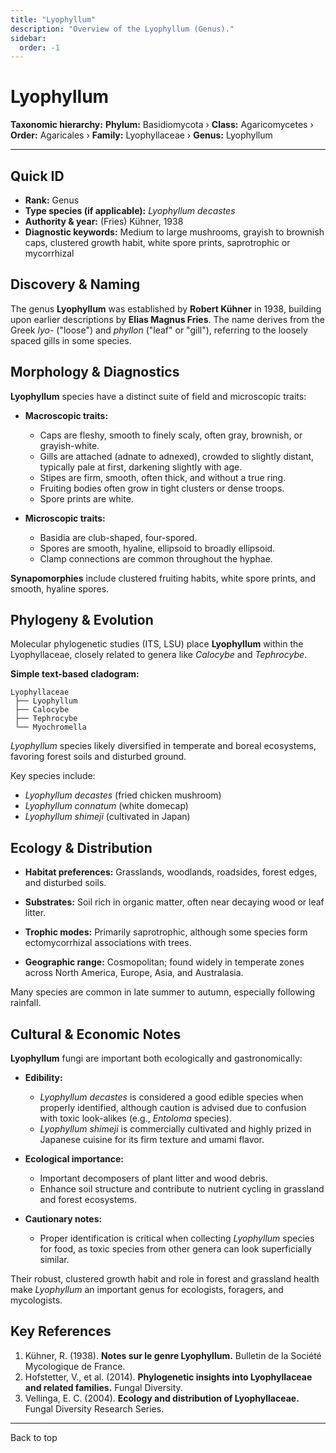 ```yaml
---
title: "Lyophyllum"
description: "Overview of the Lyophyllum (Genus)."
sidebar:
  order: -1
---
```



# Lyophyllum <Badge variant="note" text="Genus" />

**Taxonomic hierarchy:** **Phylum:** Basidiomycota › **Class:** Agaricomycetes › **Order:** Agaricales › **Family:** Lyophyllaceae › **Genus:** Lyophyllum

---

## Quick ID
* **Rank:** Genus  
* **Type species (if applicable):** _Lyophyllum decastes_  
* **Authority & year:** (Fries) Kühner, 1938  
* **Diagnostic keywords:** Medium to large mushrooms, grayish to brownish caps, clustered growth habit, white spore prints, saprotrophic or mycorrhizal  

## Discovery & Naming
The genus **Lyophyllum** was established by **Robert Kühner** in 1938, building upon earlier descriptions by **Elias Magnus Fries**. The name derives from the Greek _lyo-_ ("loose") and _phyllon_ ("leaf" or "gill"), referring to the loosely spaced gills in some species.

## Morphology & Diagnostics
**Lyophyllum** species have a distinct suite of field and microscopic traits:

- **Macroscopic traits:**
  - Caps are fleshy, smooth to finely scaly, often gray, brownish, or grayish-white.
  - Gills are attached (adnate to adnexed), crowded to slightly distant, typically pale at first, darkening slightly with age.
  - Stipes are firm, smooth, often thick, and without a true ring.
  - Fruiting bodies often grow in tight clusters or dense troops.
  - Spore prints are white.

- **Microscopic traits:**
  - Basidia are club-shaped, four-spored.
  - Spores are smooth, hyaline, ellipsoid to broadly ellipsoid.
  - Clamp connections are common throughout the hyphae.

**Synapomorphies** include clustered fruiting habits, white spore prints, and smooth, hyaline spores.

## Phylogeny & Evolution
Molecular phylogenetic studies (ITS, LSU) place **Lyophyllum** within the Lyophyllaceae, closely related to genera like _Calocybe_ and _Tephrocybe_.

**Simple text-based cladogram:**
```
Lyophyllaceae
 ├── Lyophyllum
 ├── Calocybe
 ├── Tephrocybe
 └── Myochromella
```
_Lyophyllum_ species likely diversified in temperate and boreal ecosystems, favoring forest soils and disturbed ground.

Key species include:

- _Lyophyllum decastes_ (fried chicken mushroom)
- _Lyophyllum connatum_ (white domecap)
- _Lyophyllum shimeji_ (cultivated in Japan)

## Ecology & Distribution
- **Habitat preferences:** Grasslands, woodlands, roadsides, forest edges, and disturbed soils.
- **Substrates:** Soil rich in organic matter, often near decaying wood or leaf litter.
- **Trophic modes:** Primarily saprotrophic, although some species form ectomycorrhizal associations with trees.

- **Geographic range:** Cosmopolitan; found widely in temperate zones across North America, Europe, Asia, and Australasia.

Many species are common in late summer to autumn, especially following rainfall.

## Cultural & Economic Notes
**Lyophyllum** fungi are important both ecologically and gastronomically:

- **Edibility:**
  - _Lyophyllum decastes_ is considered a good edible species when properly identified, although caution is advised due to confusion with toxic look-alikes (e.g., _Entoloma_ species).
  - _Lyophyllum shimeji_ is commercially cultivated and highly prized in Japanese cuisine for its firm texture and umami flavor.

- **Ecological importance:**
  - Important decomposers of plant litter and wood debris.
  - Enhance soil structure and contribute to nutrient cycling in grassland and forest ecosystems.

- **Cautionary notes:**
  - Proper identification is critical when collecting _Lyophyllum_ species for food, as toxic species from other genera can look superficially similar.

Their robust, clustered growth habit and role in forest and grassland health make _Lyophyllum_ an important genus for ecologists, foragers, and mycologists.

## Key References
1. Kühner, R. (1938). **Notes sur le genre Lyophyllum.** Bulletin de la Société Mycologique de France.  
2. Hofstetter, V., et al. (2014). **Phylogenetic insights into Lyophyllaceae and related families.** Fungal Diversity.  
3. Vellinga, E. C. (2004). **Ecology and distribution of Lyophyllaceae.** Fungal Diversity Research Series.  

---

<LinkButton href="#top" variant="minimal" icon="arrow-up">
  Back to top
</LinkButton>
